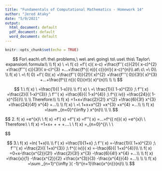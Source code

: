 ---
title: "Fundamentals of Computational Mathematics - Homework 14"
author: "Jered Ataky"
date: "5/9/2021"
output:
  html_document: default
  pdf_document: default
  word_document: default
---
```{r setup, include=FALSE}
knitr::opts_chunk$set(echo = TRUE)
```

$$
For\ each\ of\ the\ problems,\ we\ are\ going\ to\ use\ this\ Taylor\ expansion\ formula:\\
\\
f( x) \ =\ f( c) +f'( c)( x-c) +\frac{f''( c)}{2!}( x-c)^{2} +\frac{f'''( c)}{3!}( x-c)^{3} +...+\frac{f^{( n)}( c)}{n!}( x-c)^{n}\\
at\ c\ =\ 0\\
\\
f( x) \ =\ f( 0) +f'( 0)( x) +\frac{f''( 0)}{2!}( x)^{2} +\frac{f'''( 0)}{3!}( x)^{3} +...+\frac{f^{( n)}( 0)}{n!}( x)^{n}\\
\\
\\
$$

$$
1.\ f( x) \ =\frac{1}{( 1-x)}\\
\\
f'( x) \ =\ \frac{1}{( 1-x)^{2}} ;\ f''( x) =\frac{2}{( 1-x)^{3}} ;\ f'''( x) =\frac{6}{( 1-x)^{4}} ;\ f^{( iv)} =\frac{24}{( 1-x)^{5}}\\
\\
\\
Therefore:\\
\\
f( x) =1+x+\frac{2}{2!} x^{2} +\frac{6}{3!} x^{3} +\frac{24}{4!} x^{4} +...\\
\\
f( x) \ =\ 1+x+x^{2} +x^{3} +x^{4} +...\\
\\
f( x) =\sum _{n=0}^{\infty } x^{n}\\
\\
\\
$$



$$
2.\ f( x) =e^{x}\\
\\
f( x) =f'( x) =f''( x) =f'''( x) =...=f^{( n)}( x) =e^{x}\\
\\
Therefore:\\
\\
f( x) =1+x+\frac{x^{2}}{2!} +\frac{x^{3}}{3!} +\frac{x^{4}}{4!} +....\\
\\
f( x) =\sum _{n=0}^{\infty }\frac{x^{n}}{n!}\\
\\
\\

$$



$$
3.\ f( x) =ln( 1+x)\\
\\
f'( x) =\frac{1}{1+x} ;\ f''( x) =-\frac{1}{( 1+x)^{2}} ;\ f'''( x) =\frac{2}{( 1+x)^{3}} ;\ f^{( iv)}( x) =-\frac{6}{( 1+x)^{4}}\\
\\
f( x) =0+x-\frac{x^{2}}{2!} +\frac{2}{3!} x^{3} -\frac{6}{4!} x^{4} +...\\
\\
f( x) =\frac{x}{1} -\frac{x^{2}}{2} +\frac{x^{3}}{3} -\frac{x^{4}}{4} +...\\
\\
\\
f( x) =\sum _{n=1}^{\infty }( -1)^{n+1}\frac{x^{n}}{n}\\
\\
$$



